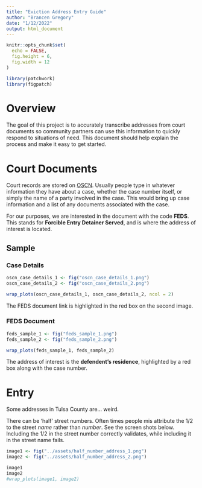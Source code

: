 ```yaml
---
title: "Eviction Address Entry Guide"
author: "Brancen Gregory"
date: "1/12/2022"
output: html_document
---
```


```r
knitr::opts_chunk$set(
  echo = FALSE,
  fig.height = 6,
  fig.width = 12
)

library(patchwork)
library(figpatch)
```

# Overview

The goal of this project is to accurately transcribe addresses from court documents so community partners can use this information to quickly respond to situations of need. This document should help explain the process and make it easy to get started.

# Court Documents

Court records are stored on [OSCN](https://www.oscn.net/dockets/Search.aspx). Usually people type in whatever information they have about a case, whether the case number itself, or simply the name of a party involved in the case. This would bring up case information and a list of any documents associated with the case.

For our purposes, we are interested in the document with the code **FEDS**. This stands for **Forcible Entry Detainer Served**, and is where the address of interest is located.

## Sample

### Case Details

```r
oscn_case_details_1 <- fig("oscn_case_details_1.png")
oscn_case_details_2 <- fig("oscn_case_details_2.png")

wrap_plots(oscn_case_details_1, oscn_case_details_2, ncol = 2)
```

The FEDS document link is highlighted in the red box on the second image.

### FEDS Document

```r
feds_sample_1 <- fig("feds_sample_1.png")
feds_sample_2 <- fig("feds_sample_2.png")

wrap_plots(feds_sample_1, feds_sample_2)
```

The address of interest is the **defendent's residence**, highlighted by a red box along with the case number.


# Entry

Some addresses in Tulsa County are... weird.

There can be 'half' street numbers. Often times people mis attribute the 1/2 to the street *name* rather than *number*. See the screen shots below. Including the 1/2 in the street number correctly validates, while including it in the street name fails.

```r
image1 <- fig("../assets/half_number_address_1.png")
image2 <- fig("../assets/half_number_address_2.png")

image1
image2
#wrap_plots(image1, image2)
```

